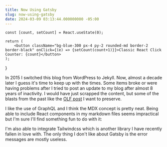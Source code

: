 ```yaml
---
title: Now Using Gatsby
slug: now-using-gatsby
date: 2024-03-09 03:13:44.000000000 -05:00
---
```


    const [count, setCount] = React.useState(0);

    return (
        <button className="bg-blue-300 px-4 py-2 rounded-md border-2 border-black" onClick={(e) => {setCount(count+1)}}>Classic React Click Counter: {count}</button>
    );
}

In 2015 I switched this blog from WordPress to Jekyll.  Now, almost a decade later I guess it's time to keep up with the times.  Some items broke or were having problems after I tried to post an update to my blog after almost 8 years of inactivity.  I would have just scrapped the content, but some of the blasts from the past like the [OLF post](/ohio-linux-fest-2015/) I want to preserve.

I like the use of GraphQL and I think the MDX concept is pretty neat.  Being able to include React components in my markdown files seems impractical but I'm sure I'll find something fun to do with it:

<Thing />

I'm also able to integrate Tailwindcss which is another library I have recently fallen in love with.  The only thing I don't like about Gatsby is the error messages are mostly useless.
